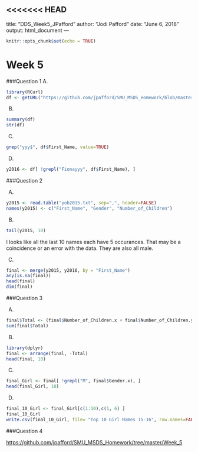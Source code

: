 <<<<<<< HEAD
---
title: "DDS_Week5_JPafford"
author: "Jodi Pafford"
date: "June 6, 2018"
output: html_document
---

```r
knitr::opts_chunk$set(echo = TRUE)
```

# Week 5
###Question 1
A.

```r
library(RCurl)
df <- getURL("https://github.com/jpafford/SMU_MSDS_Homework/blob/master/Week_5/yob2016.txt", col.names=c("First_Name", "Gender", "Number_of_Children") )

```

B. 

```r
summary(df)
str(df)
```

C. 

```r
grep("yyy$", df$First_Name, value=TRUE)
```

D. 

```r
y2016 <- df[ !grepl("Fionayyy", df$First_Name), ]
```

###Question 2

A.

```r
y2015 <- read.table("yob2015.txt", sep=",", header=FALSE)
names(y2015) <- c("First_Name", "Gender", "Number_of_Children")
```

B.

```r
tail(y2015, 10)
```
I looks like all the last 10 names each have 5 occurances.  That may be a coincidence or an error with the data.  They are also all male.

C.

```r
final <- merge(y2015, y2016, by = "First_Name")
any(is.na(final))
head(final)
dim(final)
```

###Question 3

A.

``` r
final$Total <- (final$Number_of_Children.x + final$Number_of_Children.y)
sum(final$Total)
```

B. 

```r
library(dplyr)
final <- arrange(final, -Total)
head(final, 10)
```

C. 

```r
final_Girl <- final[ !grepl("M", final$Gender.x), ]
head(final_Girl, 10)
```

D. 

```r
final_10_Girl <- final_Girl[c(1:10),c(1, 6) ]
final_10_Girl
write.csv(final_10_Girl, file= "Top 10 Girl Names 15-16", row.names=FALSE)
```


###Question 4

<https://github.com/jpafford/SMU_MSDS_Homework/tree/master/Week_5>
